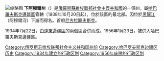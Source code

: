 [[File:Nizhne-Amurskaja_oblast.jpg|缩略图]]
'''下阿穆爾州'''（{{lang-ru|Нижне-Амурская область}}）是[[俄羅斯蘇維埃聯邦社會主義共和國|俄羅斯蘇維埃聯邦社會主義共和國]]的一個州，屬[[哈巴羅夫斯克邊疆區|哈巴羅夫斯克邊疆區]]管轄（1938年10月20日起），位於該區的最北部。因位於[[黑龍江|黑龍江]]（阿穆爾河）下游而得名。首府[[尼古拉耶夫斯克|尼古拉耶夫斯克]]。

1934年7月22日，由[[遠東邊疆區|遠東邊疆區]]的兩個區合併而成。1956年1月23日，被併入哈巴羅夫斯克邊疆區。

{{苏联小作品}}
[[Category:俄罗斯苏维埃联邦社会主义共和国州份|Category:俄罗斯苏维埃联邦社会主义共和国州份]]
[[Category:哈巴罗夫斯克边疆区历史|Category:哈巴罗夫斯克边疆区历史]]
[[Category:1934年建立的行政区划|Category:1934年建立的行政区划]]
[[Category:1956年废除的行政区划|Category:1956年废除的行政区划]]
